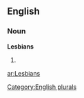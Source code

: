 ==English==

===Noun===
'''Lesbians'''

# {{plural of|[[Lesbian]]}}

{{anagrams:en/abeilnss}}
[[Category:English plurals]]

[[ar:Lesbians]]